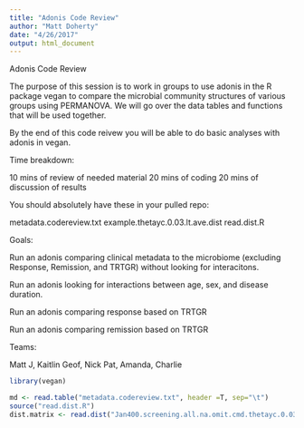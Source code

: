 ```yaml
---
title: "Adonis Code Review"
author: "Matt Doherty"
date: "4/26/2017"
output: html_document
---
```

Adonis Code Review

The purpose of this session is to work in groups to use adonis in the R package vegan to compare the microbial community structures of various groups using PERMANOVA. We will go over the data tables and functions that will be used together. 

By the end of this code reivew you will be able to do basic analyses with adonis in vegan.

Time breakdown:

10 mins of review of needed material
20 mins of coding
20 mins of discussion of results

You should absolutely have these in your pulled repo:

metadata.codereview.txt
example.thetayc.0.03.lt.ave.dist
read.dist.R


Goals:

Run an adonis comparing clinical metadata to the microbiome (excluding Response, Remission, and TRTGR) without looking for interacitons.

Run an adonis looking for interactions between age, sex, and disease duration.

Run an adonis comparing response based on TRTGR

Run an adonis comparing remission based on TRTGR

Teams:

Matt J, Kaitlin
Geof, Nick
Pat, Amanda, Charlie


```r
library(vegan)

md <- read.table("metadata.codereview.txt", header =T, sep="\t")
source("read.dist.R")
dist.matrix <- read.dist("Jan400.screening.all.na.omit.cmd.thetayc.0.03.lt.ave.dist")


```



